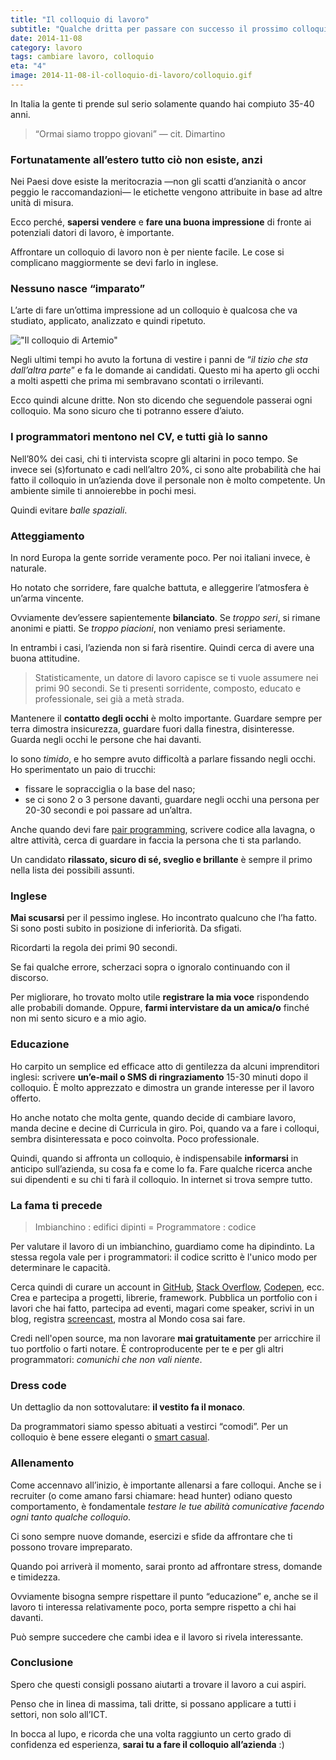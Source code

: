 ```yaml
---
title: "Il colloquio di lavoro"
subtitle: "Qualche dritta per passare con successo il prossimo colloquio in inglese."
date: 2014-11-08
category: lavoro
tags: cambiare lavoro, colloquio
eta: "4"
image: 2014-11-08-il-colloquio-di-lavoro/colloquio.gif
---
```


In Italia la gente ti prende sul serio solamente quando hai compiuto 35-40 anni.

> “Ormai siamo troppo giovani” &mdash; cit. Dimartino

### Fortunatamente all’estero tutto ciò non esiste, anzi

Nei Paesi dove esiste la meritocrazia &mdash;non gli scatti d’anzianità o ancor peggio le raccomandazioni&mdash; le etichette vengono attribuite in base ad altre unità di misura.

Ecco perché, **sapersi vendere** e **fare una buona impressione** di fronte ai potenziali datori di lavoro, è importante.

Affrontare un colloquio di lavoro non è per niente facile.
Le cose si complicano maggiormente se devi farlo in inglese.

### Nessuno nasce “imparato”

L’arte di fare un’ottima impressione ad un colloquio è qualcosa che va studiato, applicato, analizzato e quindi ripetuto.

!["Il colloquio di Artemio"](../assets/pozzetto-colloquio.gif)

Negli ultimi tempi ho avuto la fortuna di vestire i panni de “_il tizio che sta dall’altra parte_” e fa le domande ai candidati.
Questo mi ha aperto gli occhi a molti aspetti che prima mi sembravano scontati o irrilevanti.

Ecco quindi alcune dritte. Non sto dicendo che seguendole passerai ogni colloquio. Ma sono sicuro che ti potranno essere d’aiuto.

### I programmatori mentono nel CV, e tutti già lo sanno

Nell’80% dei casi, chi ti intervista scopre gli altarini in poco tempo.
Se invece sei (s)fortunato e cadi nell’altro 20%, ci sono alte probabilità che hai fatto il colloquio in un’azienda dove il personale non è molto competente.
Un ambiente simile ti annoierebbe in pochi mesi.

Quindi evitare _balle spaziali_.

### Atteggiamento

In nord Europa la gente sorride veramente poco. Per noi italiani invece, è naturale.

Ho notato che sorridere, fare qualche battuta, e alleggerire l’atmosfera è un’arma vincente.

Ovviamente dev’essere sapientemente **bilanciato**.
Se _troppo seri_, si rimane anonimi e piatti. Se _troppo piacioni_, non veniamo presi seriamente.

In entrambi i casi, l’azienda non si farà risentire. Quindi cerca di avere una buona attitudine.

> Statisticamente, un datore di lavoro capisce se ti vuole assumere nei primi 90 secondi. Se ti presenti sorridente, composto, educato e professionale, sei già a metà strada.

Mantenere il **contatto degli occhi** è molto importante. Guardare sempre per terra dimostra insicurezza, guardare fuori dalla finestra, disinteresse. Guarda negli occhi le persone che hai davanti.

Io sono _timido_, e ho sempre avuto difficoltà a parlare fissando negli occhi. Ho sperimentato un paio di trucchi:

- fissare le sopracciglia o la base del naso;
- se ci sono 2 o 3 persone davanti, guardare negli occhi una persona per 20-30 secondi e poi passare ad un’altra.

Anche quando devi fare [pair programming], scrivere codice alla lavagna, o altre attività, cerca di guardare in faccia la persona che ti sta parlando.

Un candidato **rilassato, sicuro di sé, sveglio e brillante** è sempre il primo nella lista dei possibili assunti.

### Inglese

**Mai scusarsi** per il pessimo inglese. Ho incontrato qualcuno che l’ha fatto.
Si sono posti subito in posizione di inferiorità. Da sfigati.

Ricordarti la regola dei primi 90 secondi.

Se fai qualche errore, scherzaci sopra o ignoralo continuando con il discorso.

Per migliorare, ho trovato molto utile **registrare la mia voce** rispondendo alle probabili domande. Oppure, **farmi intervistare da un amica/o** finché non mi sento sicuro e a mio agio.

### Educazione

Ho carpito un semplice ed efficace atto di gentilezza da alcuni imprenditori inglesi:
scrivere **un’e-mail o SMS di ringraziamento** 15-30 minuti dopo il colloquio. È molto apprezzato e dimostra un grande interesse per il lavoro offerto.

Ho anche notato che molta gente, quando decide di cambiare lavoro, manda decine e decine di Curricula in giro. Poi, quando va a fare i colloqui, sembra disinteressata e poco coinvolta. Poco professionale.

Quindi, quando si affronta un colloquio, è indispensabile **informarsi** in anticipo sull’azienda, su cosa fa e come lo fa.
Fare qualche ricerca anche sui dipendenti e su chi ti farà il colloquio. In internet si trova sempre tutto.

### La fama ti precede

> Imbianchino : edifici dipinti = Programmatore : codice

Per valutare il lavoro di un imbianchino, guardiamo come ha dipindinto.
La stessa regola vale per i programmatori: il codice scritto è l'unico modo per determinare le capacità.

Cerca quindi di curare un account in [GitHub], [Stack Overflow], [Codepen], ecc.
Crea e partecipa a progetti, librerie, framework. Pubblica un portfolio con i lavori che hai fatto, partecipa ad eventi, magari come speaker, scrivi in un blog, registra [screencast], mostra al Mondo cosa sai fare.

Credi nell'open source, ma non lavorare **mai gratuitamente** per arricchire il tuo portfolio o farti notare. È controproducente per te e per gli altri programmatori: _comunichi che non vali niente_.

### Dress code

Un dettaglio da non sottovalutare: **il vestito fa il monaco**.

Da programmatori siamo spesso abituati a vestirci “comodi”. Per un colloquio è bene essere eleganti o [smart casual].

### Allenamento

Come accennavo all’inizio, è importante allenarsi a fare colloqui. Anche se i recruiter (o come amano farsi chiamare: head hunter) odiano questo comportamento, è fondamentale _testare le tue abilità comunicative facendo ogni tanto qualche colloquio_.

Ci sono sempre nuove domande, esercizi e sfide da affrontare che ti possono trovare impreparato.

Quando poi arriverà il momento, sarai pronto ad affrontare stress, domande e timidezza.

Ovviamente bisogna sempre rispettare il punto “educazione” e, anche se il lavoro ti interessa relativamente poco, porta sempre rispetto a chi hai davanti.

Può sempre succedere che cambi idea e il lavoro si rivela interessante.

### Conclusione

Spero che questi consigli possano aiutarti a trovare il lavoro a cui aspiri.

Penso che in linea di massima, tali dritte, si possano applicare a tutti i settori, non solo all’ICT.

In bocca al lupo, e ricorda che una volta raggiunto un certo grado di confidenza ed esperienza, **sarai tu a fare il colloquio all’azienda** :)

[pair programming]: http://it.wikipedia.org/wiki/Pair_programming
[codepen]: http://codepen.io/
[github]: https://github.com/
[stack overflow]: http://stackoverflow.com/
[screencast]: http://it.wikipedia.org/wiki/Screencast
[smart casual]: http://www.pinterest.com/search/pins/?q=man%20smart%20casual
